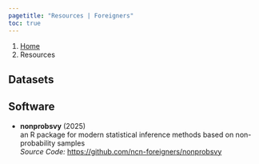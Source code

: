 ```yaml
---
pagetitle: "Resources | Foreigners"
toc: true
---
```


```{=html}
<nav aria-label="breadcrumb">
  <ol class="breadcrumb">
    <li class="breadcrumb-item"><a href="index.html">Home</a></li>
    <li class="breadcrumb-item active" aria-current="page">Resources</li>
  </ol>
</nav>
```

## Datasets


## Software

- **nonprobsvy** (2025)<br />
  an R package for modern statistical inference methods based on non-probability samples <br />
  *Source Code:* <https://github.com/ncn-foreigners/nonprobsvy>
